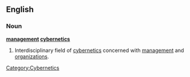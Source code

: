 ==English==
===Noun===
{{wikipedia}}
'''[[management]] [[cybernetics]]'''
# Interdisciplinary field of [[cybernetics]] concerned with [[management]] and [[organizations]].

[[Category:Cybernetics]]